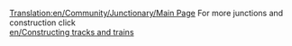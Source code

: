[[Translation:en/Community/Junctionary/Main Page]]
{{en/Manual/Navigation}}
{{en/Expand}}
{{en/Community/Junctionary/Navigation}}
For more junctions and construction click <br>[[en/Constructing tracks and trains]]
